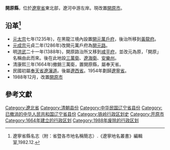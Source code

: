 '''開原縣'''，位於[[遼寧省|遼寧省]]東北部，遼河中游左岸。現改置[[開原市|開原市]]。

== 沿革<ref>遼寧省縣名志（附：省暨各市地名稱簡志）.《遼寧地名叢書》編輯室,1982.12.</ref> ==
* [[元太宗|元太宗]]七年(1235年)，在黑龍江境內設置[[開元萬戶府|開元萬戶府]]，後治所移到[[黃龍府|黃龍府]]。
* [[元成宗|元成宗]]元貞二年(1286年)改開元萬戶府為[[開元路|開元路]]。
* 明[[洪武|洪武]]二十一年(1388年)，開原路治所又移到[[咸平府|咸平府]]，並改元為原，「開原」名稱由此而來。後在此地設[[三萬衛|三萬衛]]、[[遼海衛|遼海衛]]、[[安樂州|安樂州]]。
* 清康熙三年(1664年)撤銷三萬衛，置開原縣，屬奉天省。
* 民國初屬[[奉天省|奉天省]][[遼瀋道|遼瀋道]]。後屬[[遼西省|遼西省]]。1954年劃歸[[遼寧省|遼寧省]]。
* 1988年12月，改置[[開原市|開原市]]

==參考文獻==
<div class="references-small">
<references />
</div>
{{中華民國遼北省行政區劃}}
[[Category:遼北省|Category:遼北省]]
[[Category:清朝县份|Category:清朝县份]]
[[Category:中华民国辽宁省县份|Category:中华民国辽宁省县份]]
[[Category:已撤消的中华人民共和国辽宁省县份|Category:已撤消的中华人民共和国辽宁省县份]]
[[Category:铁岭行政区划史|Category:铁岭行政区划史]]
[[Category:开原市|Category:开原市]]
[[Category:1664年建立的行政区划|Category:1664年建立的行政区划]]
[[Category:1988年废除的行政区划|Category:1988年废除的行政区划]]